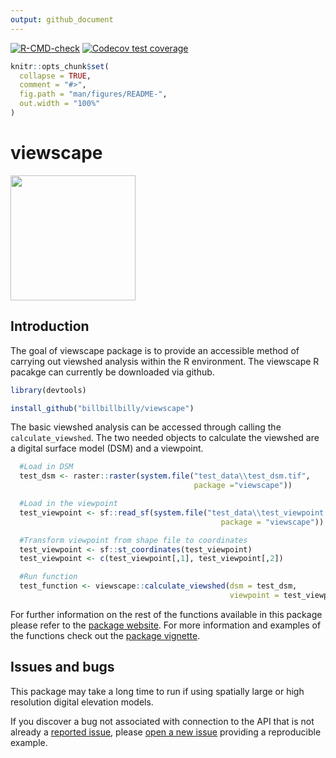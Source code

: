 ```yaml
---
output: github_document
---
```


<!-- badges: start -->
  [![R-CMD-check](https://github.com/billbillbilly/viewscape/workflows/R-CMD-check/badge.svg)](https://github.com/billbillbilly/viewscape/actions)
  [![Codecov test coverage](https://codecov.io/github/billbillbilly/viewscape/branch/master/graph/badge.svg)](https://codecov.io/github/billbillbilly/viewscape?branch=master)
  <!-- badges: end -->

```r
knitr::opts_chunk$set(
  collapse = TRUE,
  comment = "#>",
  fig.path = "man/figures/README-",
  out.width = "100%"
)
```
# viewscape

<p align="left">

<img src=".//man//figures//viewscape_hex.png" height="200">

</p>

## Introduction


The goal of viewscape package is to provide an accessible method of carrying out viewshed analysis within the R environment. The viewscape R pacakge can currently be downloaded via github.

```r
library(devtools)

install_github("billbillbilly/viewscape")

```

The basic viewshed analysis can be accessed through calling the `calculate_viewshed`. The two needed objects to calculate the viewshed are a digital surface model (DSM) and a viewpoint.

```r
  #Load in DSM
  test_dsm <- raster::raster(system.file("test_data\\test_dsm.tif",
                                         package ="viewscape"))

  #Load in the viewpoint
  test_viewpoint <- sf::read_sf(system.file("test_data\\test_viewpoint.shp",
                                               package = "viewscape"))

  #Transform viewpoint from shape file to coordinates 
  test_viewpoint <- sf::st_coordinates(test_viewpoint)
  test_viewpoint <- c(test_viewpoint[,1], test_viewpoint[,2])

  #Run function
  test_function <- viewscape::calculate_viewshed(dsm = test_dsm,
                                                 viewpoint = test_viewpoint)
```

For further information on the rest of the functions available in this package please refer to the [package website](https://billbillbilly.github.io/viewscape/). For more information and examples of the functions check out the [package vignette](needs to be created).

## Issues and bugs

This package may take a long time to run if using spatially large or high resolution digital elevation models. 

If you discover a bug not associated with connection to the API that is not already a [reported issue](https://github.com/billbillbilly/viewscape/issues), please [open a new issue](https://github.com/billbillbilly/viewscape/issues/new) providing a reproducible example.
